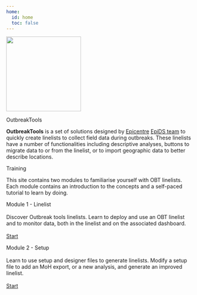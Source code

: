```yaml
---
home:
  id: home
  toc: false
---
```


![](images/outbreaktools.png){fig-align="center" width=200}


::: {.div #homepage-text}
[OutbreakTools]{.h1}

**OutbreakTools** is a set of solutions designed by [Epicentre](https://epicentre.msf.org/) [EpiDS team](https://apps.epicentre-msf.org/public/) to quickly create linelists to collect field data during outbreaks. These linelists have a number of functionalities including descriptive analyses, buttons to migrate data to or from the linelist, or to import geographic data to better describe locations.

[Training]{.h1}

This site contains two modules to familiarise yourself with OBT linelists. Each module contains an introduction to the concepts and a self-paced tutorial to learn by doing.

:::


::: {.homepage-card-grid}

::: {.card .homepage-card}

::: {.card-body}
[Module 1 - Linelist]{.card-title}<br><br>
Discover Outbreak tools linelists. Learn to deploy and use an OBT linelist and to monitor data, both in the linelist and on the associated dashboard. <br>
<br>
<a href='module_1/m1_objectives.html' class='btn'>Start</a>
:::

:::


::: {.card .homepage-card}

::: {.card-body}
[Module 2 - Setup]{.card-title}<br><br>
Learn to use setup and designer files to generate linelists. Modify a setup file to add an MoH export, or a new analysis, and generate an improved linelist.<br>
<br>
<a href='module_2/m2_objectives.html' class='btn'>Start</a>
:::

:::

:::